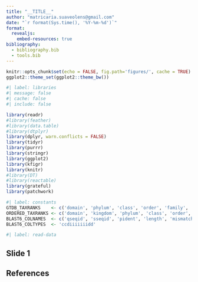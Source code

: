 ```yaml
---
title: "__TITLE__"
author: "matricaria.suaveolens@gmail.com"
date: "`r format(Sys.time(), '%Y-%m-%d')`"
format: 
  revealjs:
    embed-resources: true
bibliography:
  - bibliography.bib
  - tools.bib
---
```


```r
knitr::opts_chunk$set(echo = FALSE, fig.path='figures/', cache = TRUE)
ggplot2::theme_set(ggplot2::theme_bw())
```

```r
#| label: libraries
#| message: false
#| cache: false
#| include: false

library(readr)
#library(feather)
#library(data.table)
#library(dtplyr)
library(dplyr, warn.conflicts = FALSE)
library(tidyr)
library(purrr)
library(stringr)
library(ggplot2)
library(kfigr)
library(knitr)
#library(DT)
#library(reactable)
library(grateful)
library(patchwork)
```

```r
#| label: constants
GTDB_TAXRANKS    <- c('domain', 'phylum', 'class', 'order', 'family', 'genus', 'species')
ORDERED_TAXRANKS <- c('domain', 'kingdom', 'phylum', 'class', 'order', 'family', 'genus', 'species', 'strain', 'subspecies')
BLAST6_COLNAMES  <- c('qseqid', 'sseqid', 'pident', 'length', 'mismatch', 'gapopen', 'qstart', 'qend', 'sstart', 'send', 'evalue', 'bitscore')
BLAST6_COLTYPES  <- 'ccdiiiiiiidd'
```

```r
#| label: read-data
```

## Slide 1

## References
